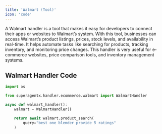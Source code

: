 ```yaml
---
title: 'Walmart (Tool)'
icon: 'code'
---
```


A Walmart handler is a tool that makes it easy for developers to connect their apps or websites to Walmart’s system.
With this tool, businesses can access Walmart’s product listings, prices, stock levels, and availability in real-time.
It helps automate tasks like searching for products, tracking inventory, and monitoring price changes.
This handler is very useful for e-commerce websites, price comparison tools, and inventory management systems.

## Walmart Handler Code
```python walmart handler
import os

from superagentx.handler.ecommerce.walmart import WalmartHandler

async def walmart_handler():
    walmart = WalmartHandler()

    return await walmart.product_search(
        query="best one blender provide 5 ratings"
    )
```